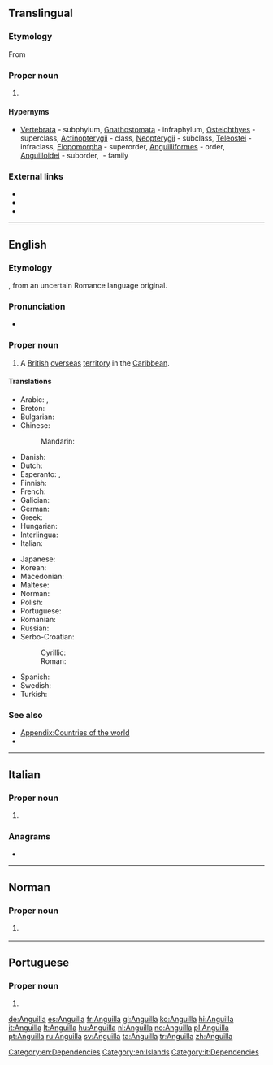 {{also|anguilla}}
==Translingual==
{{rfi}}

===Etymology===
From {{etyl|la|mul}} {{m|la|anguilla||eel}}

===Proper noun===
{{taxoninfl|i=1|g=f}}

# {{taxon|genus|family|Anguillidae|a type of [[eel]]}}

====Hypernyms====
* {{sense|genus}} [[Vertebrata]]&nbsp;- subphylum, [[Gnathostomata]]&nbsp;- infraphylum, [[Osteichthyes]]&nbsp;- superclass, [[Actinopterygii]]&nbsp;- class, [[Neopterygii]]&nbsp;- subclass, [[Teleostei]]&nbsp;- infraclass, [[Elopomorpha]]&nbsp;- superorder, [[Anguilliformes]]&nbsp;- order, [[Anguilloidei]]&nbsp;- suborder, ''{{taxlink|Anguillidae|family|noshow=1}}''&nbsp;- family

===External links===
* {{pedia|Anguilla (genus)}}
* {{specieslite}}
* {{comcatlite|Angullia}}

----

==English==
{{wikipedia}}
{{commonscat}}

===Etymology===
{{borrowing|la|anguilla||[[eel]]|lang=en}}, from an uncertain Romance language original.

===Pronunciation===
* {{IPA|/æŋˈɡwɪlə/|lang=en}}

===Proper noun===
{{en-proper noun}}

# A [[British]] [[overseas]] [[territory]] in the [[Caribbean]].

====Translations====
{{trans-top|British overseas territory in the Caribbean}}
* Arabic: {{t|ar|أَنْغِيلَا|f}}, {{t|ar|أَنْجْوِيلَا|f|tr=ʾangwīlā}}
* Breton: {{t|br|Anguilla}}
* Bulgarian: {{t|bg|Ангила}}
* Chinese:
*: Mandarin: {{t+|cmn|安圭拉|tr=Anguīlā|sc=Hani}}
* Danish: {{t|da|Anguilla}}
* Dutch: {{t+|nl|Anguilla}}
* Esperanto: {{t|eo|Angvilo}}, {{t|eo|Angilo}}
* Finnish: {{t|fi|Anguilla}}
* French: {{t+|fr|Anguilla}}
* Galician: {{t+|gl|Anguila}}
* German: {{t+|de|Anguilla}}
* Greek: {{t+|el|Ανγκουίλα|f}}
* Hungarian: {{t+|hu|Anguilla}}
* Interlingua: {{t|ia|Anguilla}}
* Italian: {{t+|it|Anguilla}}
{{trans-mid}}
* Japanese: {{t|ja|アンギラ|tr=Angira}}
* Korean: {{t|ko|앙길라|tr=Anggilla}}
* Macedonian: {{t|mk|Ангилја|tr=Angílja|f}}
* Maltese: {{t|mt|Angulja}}
* Norman: {{t|nrf|Anguilla}} {{qualifier|Jersey}}
* Polish: {{t+|pl|Anguilla}}
* Portuguese: {{t+|pt|Anguila}}
* Romanian: {{t|ro|Anguila|f}}
* Russian: {{t+|ru|Анги́лья|f}}
* Serbo-Croatian:
*: Cyrillic: {{t|sh|Ангвила|f}}
*: Roman: {{t|sh|Angvila|f}}
* Spanish: {{t+|es|Anguila}}
* Swedish: {{t+|sv|Anguilla}}
* Turkish: {{t+|tr|Anguilla}}
{{trans-bottom}}

===See also===
* [[Appendix:Countries of the world]]
* {{projectlink|wikipedia}}

[[Category:en:Dependencies]]
[[Category:en:Islands]]

----

==Italian==
{{wikipedia|lang=it}}

===Proper noun===
{{it-proper noun}}

# {{l|en|Anguilla}}

===Anagrams===
* {{l|it|allungai}}

[[Category:it:Dependencies]]

----

==Norman==

===Proper noun===
{{nrf-proper noun}}

# {{lb|nrf|Jersey}} {{l|en|Anguilla}}

{{catlangcode|nrf|Dependencies|Islands}}

----

==Portuguese==

===Proper noun===
{{pt-proper noun|f}}

# {{alternative form of|Anguila|lang=pt}}

[[de:Anguilla]]
[[es:Anguilla]]
[[fr:Anguilla]]
[[gl:Anguilla]]
[[ko:Anguilla]]
[[hi:Anguilla]]
[[it:Anguilla]]
[[lt:Anguilla]]
[[hu:Anguilla]]
[[nl:Anguilla]]
[[no:Anguilla]]
[[pl:Anguilla]]
[[pt:Anguilla]]
[[ru:Anguilla]]
[[sv:Anguilla]]
[[ta:Anguilla]]
[[tr:Anguilla]]
[[zh:Anguilla]]